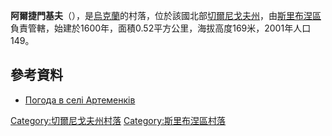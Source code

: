 {{coord|50|42|0|N|32|51|51|E|scale:100000|display=title}}

'''阿爾捷門基夫'''（{{lang-uk|Артеменків}}），是[[烏克蘭|烏克蘭]]的村落，位於該國北部[[切爾尼戈夫州|切爾尼戈夫州]]，由[[斯里布涅區|斯里布涅區]]負責管轄，始建於1600年，面積0.52平方公里，海拔高度169米，2001年人口149。

==參考資料==
* [http://weather.in.ua/ua/chernigovskaja/352 Погода в селі Артеменків] {{Wayback|url=http://weather.in.ua/ua/chernigovskaja/352 |date=20160305075604 }}

[[Category:切爾尼戈夫州村落|Category:切爾尼戈夫州村落]]
[[Category:斯里布涅區村落|Category:斯里布涅區村落]]


{{Chernihiv-geo-stub}}